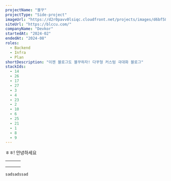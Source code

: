 ```yaml
---
projectName: "블꾸"
projectType: "Side-project"
imageUrl: "https://d2r0pavv0lsiqc.cloudfront.net/projects/images/d6bf5866-c9fe-4dc4-81c4-8d5e408e17d1.png"
siteUrl: "https://blccu.com/"
companyName: "Devkor"
startedAt: "2024-02"
endedAt: "2024-08"
roles:
  - Backend
  - Infra
  - Plan
shortDescription: "이젠 블로그도 블꾸하자! 다꾸형 커스텀 극대화 블로그"
stackIds:
  - 14
  - 26
  - 17
  - 27
  - 3
  - 4
  - 23
  - 2
  - 10
  - 6
  - 25
  - 21
  - 1
  - 8
  - 9
---
```


ㅎㅎ!
안녕하세요



|   |   |   |
| - | - | - |
|   |   |   |
|   |   |   |
|   |   |   |



```tsx
sadsadssad
```